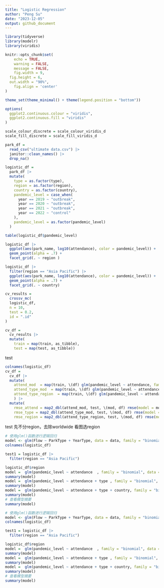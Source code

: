 ```yaml
---
title: "Logistic Regression"
author: "Peng Su"
date: "2023-12-05"
output: github_document
---
```


```r
library(tidyverse)
library(modelr)
library(viridis)

knitr::opts_chunk$set(
	echo = TRUE,
	warning = FALSE,
	message = FALSE,
	fig.width = 9, 
  fig.height = 6,
  out.width = "90%",
	fig.align = 'center'
)

theme_set(theme_minimal() + theme(legend.position = "bottom"))

options(
  ggplot2.continuous.colour = "viridis",
  ggplot2.continuous.fill = "viridis"
)

scale_colour_discrete = scale_colour_viridis_d
scale_fill_discrete = scale_fill_viridis_d
```


```r
park_df =
  read_csv("ultimate data.csv") |>
  janitor::clean_names() |>
  drop_na()

logistic_df = 
  park_df |>
  mutate(
    type = as.factor(type),
    region = as.factor(region),
    country = as.factor(country),
    pandemic_level = case_when(
      year == 2019 ~ "outbreak",
      year == 2020 ~ "outbreak",
      year == 2021 ~ "outbreak",
      year == 2022 ~ "control"
    ),
    pandemic_level = as.factor(pandemic_level)
  ) 

```


```r
table(logistic_df$pandemic_level)

logistic_df |>
  ggplot(aes(park_name, log10(attendance), color = pandemic_level)) +
  geom_point(alpha = .7) +
  facet_grid(. ~ region )

logistic_df |>
  filter(region == "Asia Pacific") |>
  ggplot(aes(park_name, log10(attendance), color = pandemic_level)) +
  geom_point(alpha = .7) +
  facet_grid(. ~ country)
```



```r
cv_results = 
  crossv_mc(
  logistic_df,
  n = 10,
  test = 0.2,
  id = ".id"
)

cv_df =
  cv_results |> 
  mutate(
    train = map(train, as_tibble),
    test = map(test, as_tibble))
```

test

```r
colnames(logistic_df)
cv_df = 
  cv_df |> 
  mutate(
    attend_mod  = map(train, \(df) glm(pandemic_level ~ attendance, family = "binomial", data = df)),
    attend_type_mod  = map(train, \(df) glm(pandemic_level ~ attendance + type , family = "binomial", data = df)),
    attend_type_region  = map(train, \(df) glm(pandemic_level ~ attendance + type + region , family = "binomial", data = df))
    ) |> 
  mutate(
    rmse_attend = map2_dbl(attend_mod, test, \(mod, df) rmse(model = mod, data = df)),
    rmse_type = map2_dbl(attend_type_mod, test, \(mod, df) rmse(model = mod, data = df)),
    rmse_region = map2_dbl(attend_type_region, test, \(mod, df) rmse(model = mod, data = df)))
```


test
先不分region，去除worldwide
看图选region

```r
# 使用glm()函数进行逻辑回归
model <- glm(Flow ~ ParkType + YearType, data = data, family = "binomial")
colnames(logistic_df)

test1 = logistic_df |>
  filter(region == "Asia Pacific")

logistic_df$region
model =  glm(pandemic_level ~ attendance  , family = "binomial", data =logistic_df)
summary(model)
model =  glm(pandemic_level ~ attendance + type , family = "binomial", data =logistic_df)
summary(model)
model =  glm(pandemic_level ~ attendance + type + country, family = "binomial", data =logistic_df)
summary(model)
# 查看模型摘要
summary(model)
```


```r
# 使用glm()函数进行逻辑回归
model <- glm(Flow ~ ParkType + YearType, data = data, family = "binomial")
colnames(logistic_df)

test1 = logistic_df |>
  filter(region == "Asia Pacific")

logistic_df$region
model =  glm(pandemic_level ~ attendance  , family = "binomial", data =test1)
summary(model)
model =  glm(pandemic_level ~ attendance + type , family = "binomial", data =test1)
summary(model)
model =  glm(pandemic_level ~ attendance + type + country, family = "binomial", data =test1)
summary(model)
# 查看模型摘要
summary(model)

```




